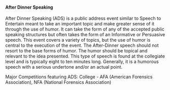 {{copy to wiktionary}}
==== After Dinner Speaking ====
After Dinner Speaking (ADS) is a public address event similar to Speech to Entertain meant to take an important topic and make greater sense of it through the use of humor.  It can take the form of any of the accepted public speaking structures but often takes the form of an Informative or Persuasive speech. This event covers a variety of topics, but the use of humor is central to the execution of the event. The After-Dinner speech should not resort to the base forms of humor. The humor should be topical and relevant to the idea presented. This type of speech is found at the collegiate level and is typically eight to ten minutes long. Generally, it is a humorous speech with a serious undertone and/or an actual point.

Major Competitions featuring ADS: College - AFA (American Forensics Association), NFA (National Forensics Association)
{{Uncategorized|date=September 2007}}